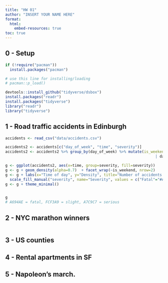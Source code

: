```yaml
---
title: "HW 01"
author: "INSERT YOUR NAME HERE"
format: 
  html:
    embed-resources: true
toc: true
---
```


## 0 - Setup

```r
if (!require("pacman")) 
  install.packages("pacman")

# use this line for installing/loading
# pacman::p_load() 

devtools::install_github("tidyverse/dsbox")
install.packages("readr")
install.packages("tidyverse")
library("readr")
library("tidyverse")
```

## 1 - Road traffic accidents in Edinburgh

```r

accidents <- read_csv("data/accidents.csv")
```
```r
accidents2 <- accidents[c("day_of_week", "time", "severity")]
accidents2 <- accidents2 %>% group_by(day_of_week) %>% mutate(is_weekend = if(any(day_of_week=='Sunday' 
                                                                   | day_of_week == 'Saturday'))  "Weekend" else "Weekday")

g <- ggplot(accidents2, aes(x=time, group=severity, fill=severity))
g <- g + geom_density(alpha=0.7)  + facet_wrap(~is_weekend, nrow=2)
g <- g + labs(x="Time of day", y="Density", title="Number of accidents throughout the day", subtitle="By day of week and severity") +  
  scale_fill_manual("severity", name="Severity", values = c("Fatal"="#A694AE","Serious"= "#A7C9C7", "Slight"="#FCF3A9"))
g <- g + theme_minimal() 


g
# A694AE = fatal, FCF3A9 = slight, A7C9C7 = serious
```

## 2 - NYC marathon winners

```r

```

## 3 - US counties

## 4 - Rental apartments in SF

## 5 - Napoleon’s march.

